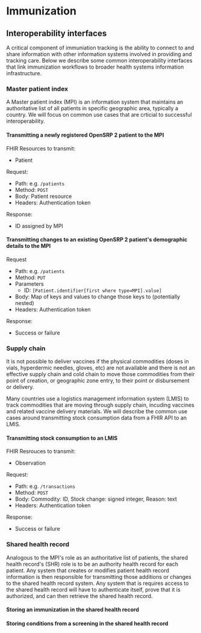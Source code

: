# Immunization

## Interoperability interfaces

A critical component of immuniation tracking is the ability to connect to and share information with other information systems involved in providing and tracking care. Below we describe some common interoperability interfaces that link immunization workflows to broader health systems information infrastructure.

### Master patient index

A Master patient index (MPI) is an information system that maintains an authoritative list of all patients in specific geographic area, typically a country. We will focus on common use cases that are crticial to successful interoperability.

#### Transmitting a newly registered OpenSRP 2 patient to the MPI

FHIR Resources to transmit:
- Patient

Request:
- Path: e.g. `/patients`
- Method: `POST`
- Body: Patient resource
- Headers: Authentication token

Response:
- ID assigned by MPI

#### Transmitting changes to an existing OpenSRP 2 patient's demographic details to the MPI

Request
- Path: e.g. `/patients`
- Method: `PUT`
- Parameters
    - ID: `[Patient.identifier[first where type=MPI].value]`
- Body: Map of keys and values to change those keys to (potentially nested)
- Headers: Authentication token

Response:
- Success or failure

### Supply chain

It is not possible to deliver vaccines if the physical commodities (doses in vials, hyperdermic needles, gloves, etc) are not available and there is not an effective supply chain and cold chain to move those commodities from their point of creation, or geographic zone entry, to their point or disbursement or delivery.

Many countries use a logistics management information system (LMIS) to track commodities that are moving through supply chain, incuding vaccines and related vaccine delivery materials. We will describe the common use cases around transmitting stock consumption data from a FHIR API to an LMIS.

#### Transmitting stock consumption to an LMIS

FHIR Resrouces to transmit:
- Observation

Request:
- Path: e.g. `/transactions`
- Method: `POST`
- Body: Commodity: ID, Stock change: signed integer, Reason: text
- Headers: Authentication token

Response:
- Success or failure

### Shared health record

Analogous to the MPI's role as an authoritative list of patients, the shared health record's (SHR) role is to be an authority health record for each patient. Any system that creates or modifies patient health record information is then responsible for transmitting those additions or changes to the shared health record system. Any system that is requires access to the shared health record will have to authenticate itself, prove that it is authorized, and can then retrieve the shared health record.

#### Storing an immunization in the shared health record

#### Storing conditions from a screening in the shared health record
